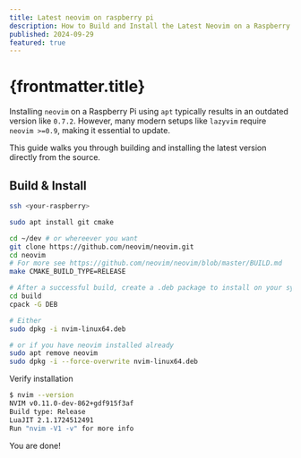 ```yaml
---
title: Latest neovim on raspberry pi
description: How to Build and Install the Latest Neovim on a Raspberry Pi
published: 2024-09-29
featured: true
---
```


# {frontmatter.title}

Installing `neovim` on a Raspberry Pi using `apt` typically results in an outdated version like `0.7.2`. However, many modern setups like `lazyvim` require `neovim >=0.9`, making it essential to update.

This guide walks you through building and installing the latest version directly from the source.

## Build & Install

```sh
ssh <your-raspberry>

sudo apt install git cmake

cd ~/dev # or whereever you want
git clone https://github.com/neovim/neovim.git
cd neovim
# For more see https://github.com/neovim/neovim/blob/master/BUILD.md
make CMAKE_BUILD_TYPE=RELEASE

# After a successful build, create a .deb package to install on your system.
cd build
cpack -G DEB

# Either
sudo dpkg -i nvim-linux64.deb

# or if you have neovim installed already 
sudo apt remove neovim
sudo dpkg -i --force-overwrite nvim-linux64.deb
```

Verify installation

```sh
$ nvim --version
NVIM v0.11.0-dev-862+gdf915f3af
Build type: Release
LuaJIT 2.1.1724512491
Run "nvim -V1 -v" for more info
```

You are done!
